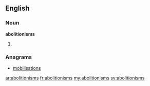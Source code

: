 ==English==

===Noun===
'''abolitionisms'''

# {{plural of|abolitionism}}

===Anagrams===
* [[mobilisations#English|mobilisations]]

[[ar:abolitionisms]]
[[fr:abolitionisms]]
[[my:abolitionisms]]
[[sv:abolitionisms]]